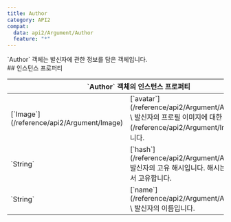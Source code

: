 ```yaml
---
title: Author
category: API2
compat:
  data: api2/Argument/Author
  feature: "*"
---
```


<Section>
  `Author` 객체는 발신자에 관한 정보를 담은 객체입니다.
</Section>
<Section>
  ## 인스턴스 프로퍼티

  <Table>
    <Thead>
      <Tr>
        <Th colSpan="2">`Author` 객체의 인스턴스 프로퍼티</Th>
      </Tr>
    </Thead>
    <Tbody>
      <Tr>
        <Td><span>[`Image`](/reference/api2/Argument/Image)</span></Td>
        <Td>
          [`avatar`](/reference/api2/Argument/Author/avatar) \
          발신자의 프로필 이미지에 대한 [`Image`](/reference/api2/Argument/Image) 객체입니다.
        </Td>
      </Tr>
      <Tr>
        <Td><span>`String`</span></Td>
        <Td>
          [`hash`](/reference/api2/Argument/Author/hash) \
          발신자의 고유 해시입니다. 해시는 같은 방 내에서 고유합니다.
        </Td>
      </Tr>
      <Tr>
        <Td><span>`String`</span></Td>
        <Td>
          [`name`](/reference/api2/Argument/Author/name) \
          발신자의 이름입니다.
        </Td>
      </Tr>
    </Tbody>
  </Table>
</Section>
